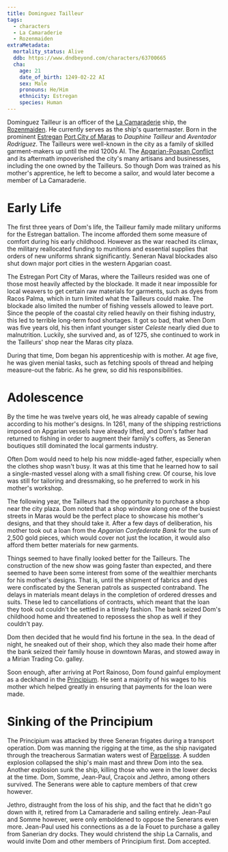 ```yaml
---
title: Dominguez Tailleur
tags:
  - characters
  - La Camaraderie
  - Rozenmaiden
extraMetadata:
  mortality_status: Alive
  ddb: https://www.dndbeyond.com/characters/63700665
  cha:
    age: 21
    date_of_birth: 1249-02-22 AI
    sex: Male
    pronouns: He/Him
    ethnicity: Estregan
    species: Human
---
```



Dominguez Tailleur is an officer of the [La Camaraderie](../organizations/la-camaraderie.mdx) ship, the [Rozenmaiden](../vehicles/rozenmaiden.mdx). He currently serves as the ship's quartermaster. Born in the prominent [Estregan](../locations/estrega.mdx) [Port City of Maras](../locations/port-maras.mdx) to *Dauphine Tailleur* and *Aventador Rodriguez*. The Tailleurs were well-known in the city as a family of skilled garment-makers up until the mid 1200s AI. The [Apgarian-Poasan Conflict](../events/apgarian-poasan-conflict.mdx) and its aftermath impoverished the city's many artisans and businesses, including the one owned by the Tailleurs. So though Dom was trained as his mother's apprentice, he left to become a sailor, and would later become a member of La Camaraderie.

# Early Life

The first three years of Dom's life, the Tailleur family made military uniforms for the Estregan battalion. The income afforded them some measure of comfort during his early childhood. However as the war reached its climax, the military reallocated funding to munitions and essential supplies that orders of new uniforms shrank significantly. Seneran Naval blockades also shut down major port cities in the western Apgarian coast.

The Estregan Port City of Maras, where the Tailleurs resided was one of those most heavily affected by the blockade. It made it near impossible for local weavers to get certain raw materials for garments, such as dyes from Racos Palma, which in turn limited what the Tailleurs could make. The blockade also limited the number of fishing vessels allowed to leave port. Since the people of the coastal city relied heavily on their fishing industry, this led to terrible long-term food shortages. It got so bad, that when Dom was five years old, his then infant younger sister *Celeste* nearly died due to malnutrition. Luckily, she survived and, as of 1275,  she continued to work in the Tailleurs' shop near the Maras city plaza.

During that time, Dom began his apprenticeship with is mother. At age five, he was given menial tasks, such as fetching spools of thread and helping measure-out the fabric. As he grew, so did his responsibilities. 

# Adolescence

By the time he was twelve years old, he was already capable of sewing according to his mother's designs. In 1261, many of the shipping restrictions imposed on Apgarian vessels have already lifted, and Dom's father had returned to fishing in order to augment their family's coffers, as Seneran boutiques still dominated the local garments industry.

Often Dom would need to help his now middle-aged father, especially when the clothes shop wasn't busy. It was at this time that he learned how to sail a single-masted vessel along with a small fishing crew. Of course, his love was still for tailoring and dressmaking, so he preferred to work in his mother's workshop.

The following year, the Tailleurs had the opportunity to purchase a shop near the city plaza. Dom noted that a shop window along one of the busiest streets in Maras would be the perfect place to showcase his mother's designs, and that they should take it. After a few days of deliberation, his mother took out a loan from the *Apgarian Confederate Bank* for the sum of 2,500 gold pieces, which would cover not just the location, it would also afford them better materials for new garments.

Things seemed to have finally looked better for the Tailleurs. The construction of the new show was going faster than expected, and there seemed to have been some interest from some of the wealthier merchants for his mother's designs. That is, until the shipment of fabrics and dyes were confiscated by the Seneran patrols as suspected contraband. The delays in materials meant delays in the completion of ordered dresses and suits. These led to cancellations of contracts, which meant that the loan they took out couldn't be settled in a timely fashion. The bank seized Dom's childhood home and threatened to repossess the shop as well if they couldn't pay.

Dom then decided that he would find his fortune in the sea. In the dead of night, he sneaked out of their shop, which they also made their home after the bank seized their family house in downtown Maras, and stowed away in a Mirian Trading Co. galley.

Soon enough, after arriving at Port Rainoso, Dom found gainful employment as a deckhand in the [Principium](../vehicles/principium.mdx). He sent a majority of his wages to his mother which helped greatly in ensuring that payments for the loan were made.

# Sinking of the Principium

The Principium was attacked by three Seneran frigates during a transport operation. Dom was manning the rigging at the time, as the ship navigated through the treacherous Sarmatian waters west of [Parpelisse](../locations/parpelisse.mdx). A sudden explosion collapsed the ship's main mast and threw Dom into the sea. Another explosion sunk the ship, killing those who were in the lower decks at the time. Dom, Somme, Jean-Paul, Craçoix and Jethro, among others survived. The Senerans were able to capture members of that crew however.

Jethro, distraught from the loss of his ship, and the fact that he didn't go down with it, retired from La Camaraderie and sailing entirely. Jean-Paul and Somme however, were only emboldened to oppose the Senerans even more. Jean-Paul used his connections as a de la Fouet to purchase a galley from Sanerian dry docks. They would christend the ship La Carnalis, and would invite Dom and other members of Principium first. Dom accepted.